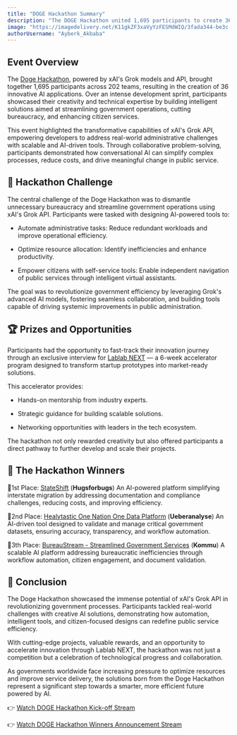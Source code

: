 ```yaml
---
title: "DOGE Hackathon Summary"
description: "The DOGE Hackathon united 1,695 participants to create 36 AI-driven tools using xAI’s Grok API, revolutionizing government efficiency and enhancing citizen services."
image: "https://imagedelivery.net/K11gkZF3xaVyYzFESMdWIQ/3fada344-be3c-47a4-64f7-372909fbfd00/full"
authorUsername: "Ayberk_Akbaba"
---
```


## **Event Overview**
The [Doge Hackathon](https://lablab.ai/event/doge-ai-hackathon), powered by xAI's Grok models and API, brought together 1,695 participants across 202 teams, resulting in the creation of 36 innovative AI applications. Over an intense development sprint, participants showcased their creativity and technical expertise by building intelligent solutions aimed at streamlining government operations, cutting bureaucracy, and enhancing citizen services.

This event highlighted the transformative capabilities of xAI's Grok API, empowering developers to address real-world administrative challenges with scalable and AI-driven tools. Through collaborative problem-solving, participants demonstrated how conversational AI can simplify complex processes, reduce costs, and drive meaningful change in public service.

## **🌟 Hackathon Challenge**
The central challenge of the Doge Hackathon was to dismantle unnecessary bureaucracy and streamline government operations using xAI's Grok API. Participants were tasked with designing AI-powered tools to:

* Automate administrative tasks: Reduce redundant workloads and improve operational efficiency.

* Optimize resource allocation: Identify inefficiencies and enhance productivity.

* Empower citizens with self-service tools: Enable independent navigation of public services through intelligent virtual assistants.

The goal was to revolutionize government efficiency by leveraging Grok's advanced AI models, fostering seamless collaboration, and building tools capable of driving systemic improvements in public administration.


## **🏆 Prizes and Opportunities**
Participants had the opportunity to fast-track their innovation journey through an exclusive interview for [Lablab NEXT](https://lablab.ai/next) — a 6-week accelerator program designed to transform startup prototypes into market-ready solutions.

This accelerator provides:

* Hands-on mentorship from industry experts.

* Strategic guidance for building scalable solutions.

* Networking opportunities with leaders in the tech ecosystem.

The hackathon not only rewarded creativity but also offered participants a direct pathway to further develop and scale their projects.


## **🎉 The Hackathon Winners**
🥇1st Place: [StateShift](https://lablab.ai/event/doge-ai-hackathon/hugsforbugs/stateshift) (**Hugsforbugs**) 
An AI-powered platform simplifying interstate migration by addressing documentation and compliance challenges, reducing costs, and improving efficiency.

🥈2nd Place: [Healytastic One Nation One Data Platform](https://lablab.ai/event/doge-ai-hackathon/ueberanalyse/healytastic-one-nation-one-data-platform) (**Ueberanalyse**)
An AI-driven tool designed to validate and manage critical government datasets, ensuring accuracy, transparency, and workflow automation.

🥉3th Place: [BureauStream - Streamlined Government Services](https://lablab.ai/event/doge-ai-hackathon/kommu/bureaustream-streamlined-government-services) (**Kommu**)
A scalable AI platform addressing bureaucratic inefficiencies through workflow automation, citizen engagement, and document validation.



## **🦾 Conclusion**
The Doge Hackathon showcased the immense potential of xAI's Grok API in revolutionizing government processes. Participants tackled real-world challenges with creative AI solutions, demonstrating how automation, intelligent tools, and citizen-focused designs can redefine public service efficiency.

With cutting-edge projects, valuable rewards, and an opportunity to accelerate innovation through Lablab NEXT, the hackathon was not just a competition but a celebration of technological progress and collaboration.

As governments worldwide face increasing pressure to optimize resources and improve service delivery, the solutions born from the Doge Hackathon represent a significant step towards a smarter, more efficient future powered by AI.

👉 [Watch DOGE Hackathon Kick-off Stream](https://www.youtube.com/watch?v=h1ZVt2Prpy4&t=10s)

👉 [Watch DOGE Hackathon Winners Announcement Stream](https://www.youtube.com/watch?v=vzLF8Occ9BI)
